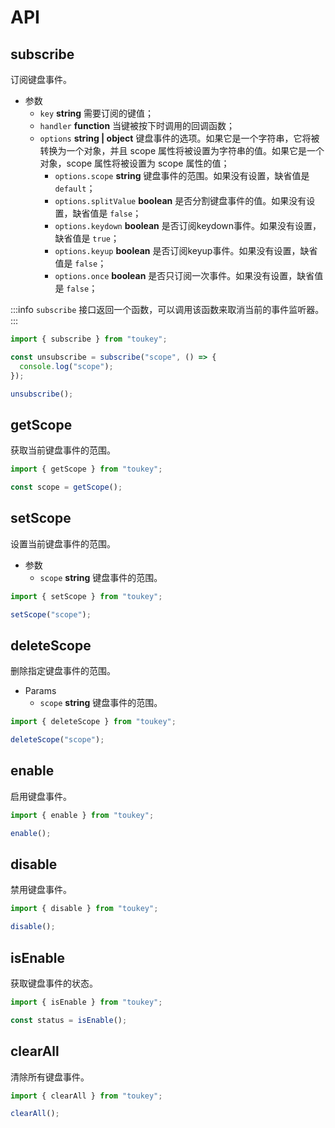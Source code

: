 # API

## subscribe

订阅键盘事件。

- 参数
  - `key` **string** 需要订阅的键值；
  - `handler` **function** 当键被按下时调用的回调函数；
  - `options` **string | object** 键盘事件的选项。如果它是一个字符串，它将被转换为一个对象，并且 scope 属性将被设置为字符串的值。如果它是一个对象，scope 属性将被设置为 scope 属性的值；
    - `options.scope` **string** 键盘事件的范围。如果没有设置，缺省值是 `default`；
    - `options.splitValue` **boolean** 是否分割键盘事件的值。如果没有设置，缺省值是 `false`；
    - `options.keydown` **boolean** 是否订阅keydown事件。如果没有设置，缺省值是 `true`；
    - `options.keyup` **boolean** 是否订阅keyup事件。如果没有设置，缺省值是 `false`；
    - `options.once` **boolean** 是否只订阅一次事件。如果没有设置，缺省值是 `false`；

:::info
`subscribe` 接口返回一个函数，可以调用该函数来取消当前的事件监听器。
:::

```javascript
import { subscribe } from "toukey";

const unsubscribe = subscribe("scope", () => {
  console.log("scope");
});

unsubscribe();
```

## getScope

获取当前键盘事件的范围。

```javascript
import { getScope } from "toukey";

const scope = getScope();
```

## setScope

设置当前键盘事件的范围。

- 参数
  - `scope` **string** 键盘事件的范围。

```javascript
import { setScope } from "toukey";

setScope("scope");
```

## deleteScope

删除指定键盘事件的范围。

- Params
  - `scope` **string** 键盘事件的范围。

```javascript
import { deleteScope } from "toukey";

deleteScope("scope");
```

## enable

启用键盘事件。

```javascript
import { enable } from "toukey";

enable();
```

## disable

禁用键盘事件。

```javascript
import { disable } from "toukey";

disable();
```

## isEnable

获取键盘事件的状态。

```javascript
import { isEnable } from "toukey";

const status = isEnable();
```

## clearAll

清除所有键盘事件。

```javascript
import { clearAll } from "toukey";

clearAll();
```
